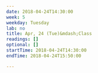 ```yaml
---
date: 2018-04-24T14:30:00
week: 5
weekday: Tuesday
lab: no
title: Apr, 24 (Tue)&mdash;Class
readings: []
optional: []
startTime: 2018-04-24T14:30:00
endTime: 2018-04-24T15:50:00

---
```

